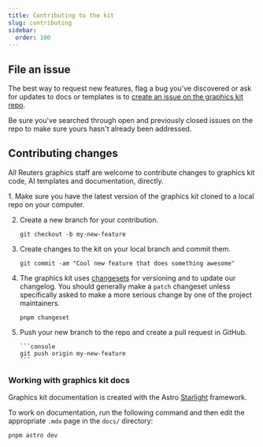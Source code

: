 ```yaml
---
title: Contributing to the kit
slug: contributing
sidebar:
  order: 100
---
```



## File an issue

The best way to request new features, flag a bug you've discovered or ask for updates to docs or templates is to [create an issue on the graphics kit repo](https://github.com/reuters-graphics/bluprint_graphics-kit/issues).

Be sure you've searched through open and previously closed issues on the repo to make sure yours hasn't already been addressed.

## Contributing changes

All Reuters graphics staff are welcome to contribute changes to graphics kit code, AI templates and documentation, directly.

<Steps>
1. Make sure you have the latest version of the graphics kit cloned to a local repo on your computer.

2.  Create a new branch for your contribution.

    ```console
    git checkout -b my-new-feature
    ```

3.  Create changes to the kit on your local branch and commit them.

    ```console
    git commit -am "Cool new feature that does something awesome"
    ```

4.  The graphics kit uses [changesets](https://github.com/changesets/changesets/blob/main/docs/intro-to-using-changesets.md) for versioning and to update our changelog. You should generally make a `patch` changeset unless specifically asked to make a more serious change by one of the project maintainers.

    ```console
    pnpm changeset
    ```

5.  Push your new branch to the repo and create a pull request in GitHub.

        ```console
        git push origin my-new-feature
        ```

    </Steps>

### Working with graphics kit docs

Graphics kit documentation is created with the Astro [Starlight](https://starlight.astro.build/) framework.

To work on documentation, run the following command and then edit the appropriate `.mdx` page in the `docs/` directory:

```console
pnpm astro dev
```
